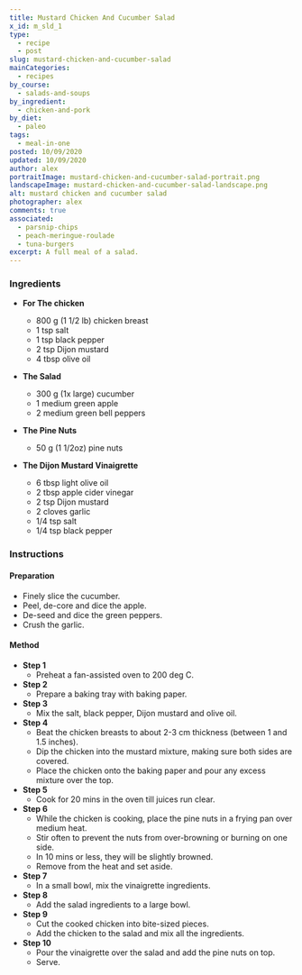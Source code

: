 ```yaml
---
title: Mustard Chicken And Cucumber Salad
x_id: m_sld_1
type:
  - recipe
  - post
slug: mustard-chicken-and-cucumber-salad
mainCategories: 
  - recipes
by_course:
  - salads-and-soups
by_ingredient:
  - chicken-and-pork
by_diet:
  - paleo
tags: 
  - meal-in-one
posted: 10/09/2020
updated: 10/09/2020
author: alex
portraitImage: mustard-chicken-and-cucumber-salad-portrait.png
landscapeImage: mustard-chicken-and-cucumber-salad-landscape.png
alt: mustard chicken and cucumber salad
photographer: alex
comments: true
associated: 
  - parsnip-chips
  - peach-meringue-roulade
  - tuna-burgers
excerpt: A full meal of a salad.
---
```


<Ingredients>

### Ingredients
  
  - **For The chicken**
    - 800 g (1 1/2 lb) chicken breast
    - 1 tsp salt
    - 1 tsp black pepper
    - 2 tsp Dijon mustard
    - 4 tbsp olive oil

  - **The Salad**
    - 300 g (1x large) cucumber
    - 1 medium green apple 
    - 2 medium green bell peppers

  - **The Pine Nuts**
    - 50 g (1 1/2oz) pine nuts

  - **The Dijon Mustard Vinaigrette**
    - 6 tbsp light olive oil
    - 2 tbsp apple cider vinegar
    - 2 tsp Dijon mustard
    - 2 cloves garlic
    - 1/4 tsp salt
    - 1/4 tsp black pepper

</Ingredients>

<Instructions>

### Instructions

#### Preparation

  - Finely slice the cucumber.
  - Peel, de-core and dice the apple.
  - De-seed and dice the green peppers.
  - Crush the garlic.

#### Method

  - **Step 1**
    - Preheat a fan-assisted oven to 200 deg C.
  - **Step 2**
    - Prepare a baking tray with baking paper.
  - **Step 3**
    - Mix the salt, black pepper, Dijon mustard and olive oil.
  - **Step 4**
    - Beat the chicken breasts to about 2-3 cm thickness (between 1 and 1.5 inches).
    - Dip the chicken into the mustard mixture, making sure both sides are covered.
    - Place the chicken onto the baking paper and pour any excess mixture over the top.
  - **Step 5**
    - Cook for 20 mins in the oven till juices run clear.
  - **Step 6**
    - While the chicken is cooking, place the pine nuts in a frying pan over medium heat.
    - Stir often to prevent the nuts from over-browning or burning on one side.
    - In 10 mins or less, they will be slightly browned.
    - Remove from the heat and set aside.
  - **Step 7**
    - In a small bowl, mix the vinaigrette ingredients.
  - **Step 8**
    - Add the salad ingredients to a large bowl.
  - **Step 9**  
    - Cut the cooked chicken into bite-sized pieces.
    - Add the chicken to the salad and mix all the ingredients.
  - **Step 10**
    - Pour the vinaigrette over the salad and add the pine nuts on top.
    - Serve.

</Instructions>



